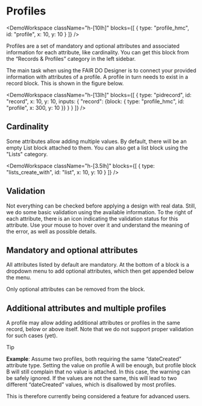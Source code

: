 
# Profiles

<DemoWorkspace className="h-[10lh]" blocks={[
    { type: "profile_hmc", id: "profile", x: 10, y: 10 }
]} />

Profiles are a set of mandatory and optional attributes
and associated information for each attribute,
like cardinality.
You can get this block from the “Records & Profiles” category
in the left sidebar.

The main task when using the FAIR DO Designer is
to connect your provided information with attributes of a profile.
A profile in turn needs to exist in a record block.
This is shown in the figure below.

<DemoWorkspace className="h-[13lh]" blocks={[
    {
        type: "pidrecord",
        id: "record",
        x: 10,
        y: 10,
        inputs: {
            "record": {block: { type: "profile_hmc", id: "profile", x: 300, y: 10 }}
        }
    }
]} />

## Cardinality

Some attributes allow adding multiple values.
By default, there will be an empty List block attached to them.
You can also get a list block using the "Lists" category.

<DemoWorkspace className="h-[3.5lh]" blocks={[
    { type: "lists_create_with", id: "list", x: 10, y: 10 }
]} />

## Validation

Not everything can be checked before applying a design with real data.
Still, we do some basic validation using the available information.
To the right of each attribute,
there is an icon indicating the validation status for this attribute.
Use your mouse to hover over it and understand the meaning of the error,
as well as possible details.

## Mandatory and optional attributes

All attributes listed by default are mandatory.
At the bottom of a block is a dropdown menu to add optional attributes,
which then get appended below the menu.

Only optional attributes can be removed from the block.

## Additional attributes and multiple profiles

A profile may allow adding additional attributes or profiles
in the same record, below or above itself.
Note that we do not support proper validation for such cases (yet).

> [!tip]
> 
> **Example**: Assume two profiles,
> both requiring the same “dateCreated” attribute type.
> Setting the value on profile A will be enough,
> but profile block B will still complain
> that no value is attached.
> In this case, the warning can be safely ignored.
> If the values are not the same,
> this will lead to two different “dateCreated” values,
> which is disallowed by most profiles.

This is therefore currently being considered a feature for advanced users.
